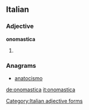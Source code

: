 ==Italian==

===Adjective===
'''onomastica''' {{f}}

# {{feminine of|[[onomastico]]}}

===Anagrams===
* [[anatocismo#Italian|anatocismo]]

[[Category:Italian adjective forms]]

[[de:onomastica]]
[[it:onomastica]]